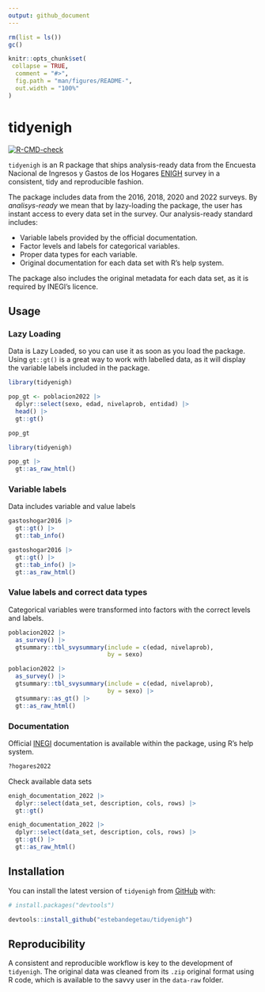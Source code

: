 ```yaml
---
output: github_document
---
```


<!-- README.md is generated from README.Rmd. Please edit that file -->

```r

rm(list = ls())
gc()

knitr::opts_chunk$set(
 collapse = TRUE,
  comment = "#>",
  fig.path = "man/figures/README-",
  out.width = "100%"
)
```

# tidyenigh

<!-- badges: start -->
[![R-CMD-check](https://github.com/estebandegetau/tidyenigh/actions/workflows/R-CMD-check.yaml/badge.svg)](https://github.com/estebandegetau/tidyenigh/actions/workflows/R-CMD-check.yaml)
<!-- badges: end -->

`tidyenigh` is an R package that ships analysis-ready data from the Encuesta Nacional de Ingresos y Gastos de los Hogares [ENIGH](https://www.inegi.org.mx/programas/enigh/nc/2022/) survey in a consistent, tidy and reproducible fashion.

The package includes data from the 2016, 2018, 2020 and 2022 surveys. By *analisys-ready* we mean that by lazy-loading the package, the user has instant access to every data set in the survey. Our analysis-ready standard includes:

- Variable labels provided by the official documentation.
- Factor levels and labels for categorical variables.
- Proper data types for each variable.
- Original documentation for each data set with R's help system.


The package also includes the original metadata for each data set, as it is required by INEGI's licence.



## Usage

### Lazy Loading

Data is Lazy Loaded, so you can use it as soon as you load the package. Using `gt::gt()` is a great way to work with labelled data, as it will display the variable labels included in the package.

```r
library(tidyenigh)

pop_gt <- poblacion2022 |>
  dplyr::select(sexo, edad, nivelaprob, entidad) |>
  head() |>
  gt::gt() 

pop_gt

```

```r
library(tidyenigh)

pop_gt |>
  gt::as_raw_html()

```


### Variable labels

Data includes variable and value labels

```r

gastoshogar2016 |> 
  gt::gt() |>
  gt::tab_info() 

```

```r

gastoshogar2016 |> 
  gt::gt() |>
  gt::tab_info() |> 
  gt::as_raw_html()

```

### Value labels and correct data types

Categorical variables were transformed into factors with the correct levels and labels.

```r
poblacion2022 |>
  as_survey() |>
  gtsummary::tbl_svysummary(include = c(edad, nivelaprob),
                            by = sexo) 
```


```r

poblacion2022 |>
  as_survey() |>
  gtsummary::tbl_svysummary(include = c(edad, nivelaprob),
                            by = sexo) |>
  gtsummary::as_gt() |>
  gt::as_raw_html()

```



### Documentation

Official [INEGI](https://www.inegi.org.mx/) documentation is available within the package, using R's help system.

```r
?hogares2022
```

Check available data sets

```r
enigh_documentation_2022 |>
  dplyr::select(data_set, description, cols, rows) |>
  gt::gt() 
```

```r
enigh_documentation_2022 |>
  dplyr::select(data_set, description, cols, rows) |>
  gt::gt() |>
  gt::as_raw_html()
```

## Installation

You can install the latest version of `tidyenigh` from [GitHub](https://github.com/) with:

``` r
# install.packages("devtools")

devtools::install_github("estebandegetau/tidyenigh")
```

## Reproducibility

A consistent and reproducible workflow is key to the development of `tidyenigh`. The original data was cleaned from its `.zip` original format using R code, which is available to the savvy user in the `data-raw` folder.
